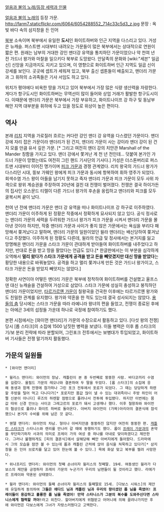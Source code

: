 [[얼음과 불의 노래/등장 세력과 인물]]

[[얼음과 불의 노래]]의 등장 가문.
http://farm7.staticflickr.com/6064/6054288552_714c33c5d3_z.jpg
문장 : 옥빛 바다 속의 삼지창을 든 인어

[[북부]] 소속이며 북부에서 유일한 '''도시'''인 화이트하버와 인근 지역을 다스리고 있다. 거성은 뉴캐슬. 퍼스트맨 시대부터 내려오는 가문들이 많은 북부에서는 상대적으로 연원이 짧은 편. 원래는 남부의 거대한 강인 맨더강 유역을 통치하던 가문이었으나 약 천여 년 전 가드너 왕가와 마찰을 일으키다 북부로 도망왔다. 안달족의 문화와 [wiki:"세븐" 일곱 신] 신앙을 지금까지도 지키고 있으며, 이 영향으로 화이트하버 인근 지역도 일곱 신이 강세를 보인다. 곳곳에 셉트가 세워져 있고, 북부 출신 셉톤들이 배출되고, 맨더리 가문과 그 휘하의 소귀족들은 기사 서임도 하고 있다.

위치가 평야에다 비옥한 땅을 가지고 있어 북부에서 가장 많은 식량 생산력을 자랑한다. 게다가 항구도시인 화이트하버는 무역선이 많이 들어와 상업 거래가 활발한 항구도시이다. 이때문에 맨더리 가문은 북부에서 가장 부유하고, 화이트나이프 강 하구 및 동남부 해안 지역 대부분을 휘하에 두고 있을 정도로 위상이 높은 편이다.

== 역사 ==
본래 [[남부|리치]] 지역을 가로질러 흐르는 커다란 강인 맨더 강 유역을 다스렸던 가문이다. 맨더강에 자리 잡은 가문이라 맨더리가 된 건지, 맨더리 가문이 사는 강이라 맨더 강이 된 건지 모를 만큼 유서 깊은 가문. [* 그리고 여전히 맨더 강의 치안관 Marshall of the Mander 칭함을 가지고 있다. 맨더 강에서 쫓겨난 게 천 년 전인데... 덧붙여 본가인 가드너 가문이 망했는데도 여전히 그린 핸드 기사단의 기사다.] 거성은 더스톤버리로 퍼스트맨 시대부터 이어진 명가이며 [[피크 가문]]과 경쟁 관계였다. 리치 왕국의 가드너 왕가가 다스리던 시대, 뚱보 가웨인 왕에게 피크 가문과 동시에 항복하여 휘하 영주가 되었다. 회색수염 가스 왕이 아들을 남기지 못하고 죽자 맨더리 가문과 피크 가문이 모두 사위 자격으로 왕위 계승권을 주장하여 20년에 걸친 대 전쟁이 벌어졌다. 전쟁은 결국 하이가든의 집사인 오스문드 티렐이 다른 가드너 왕가의 후손을 옹립하고 맨더리와 피크를 모두 굴복시켜 끝이 났다.

천여 년 전에 맨더리 가문은 맨더 강 유역을 떠나 화이트나이프 강 하구로 이주하였다. 맨더리 가문이 이주하게 된 정황은 작중에서 정확하게 묘사되지 않고 있다. 공식 정사로는 맨더리 가문의 세력을 두려워한 가드너 왕가가 피크 가문을 시켜서 맨더리 가문을 몰아낸 것이라 하지만, 작중 맨더리 가문과 사이가 좋지 않은 가문에서는 욕심을 부리다 패망해서 쫒겨났다고 말하며, 맨더리 가문의 일원이었던 윌라 맨더리는 배신당하여 쫒겨났다고 주장했다. 이주하게 된 정황도 다른데, 윌라의 언급 및 정사에서는 본거지를 잃고 망명해온 맨더리 가문을 스타크 가문이 관대하게 받아들여 화이트하버를 내주었다고 하지만, 반대로 돈을 받고 땅을 팔았다는 언급도 있다.[* 한글판에서는 이 부분을 심각하게 오역해서 '''멀리 왔다가 스타크 가문에게 공격을 받고 돈을 빼앗겼지만 대신 땅을 받았다'''는 황당한 내용으로 바꿔놓았다. 공격을 하고 멀리 쫒겨나게 만든 것은 가드너 왕가이고, 스타크 가문은 돈을 받았지 빼앗지는 않았다.]

정확한 사연이야 어떻든 맨더리 가문은 북부에 정착하여 화이트하버를 건설했고 울프스덴 대신 뉴캐슬을 건설하여 거성으로 삼았다. 스타크 가문에 성실히 충성하고 봉직하던 맨더리 가문이었지만, [[타르가르옌 가문]]이 칠왕국을 건국한 이후에는 타르가르옌 왕가와도 친밀한 관계를 유지했다. 왕가와 약혼을 한 적도 있는데 결국 성사되지는 않았다. [[용들의 춤]] 당시에는 스타크 가문을 따라 라예니라 왕녀의 편을 들었고, 전쟁이 종료된 후에는 아에곤 3세의 섭정들 가운데 하나로 국정에 참여하기도 했다.

본편 시점에서는 [와이먼 맨더리]가 가문의 수장으로서 활동하고 있다. [다섯 왕의 전쟁] 당시 [롭 스타크]의 소집에 1500 남짓한 병력을 보냈다. 이들 병력은 이후 롭 스타크의 기/보 분리 전략에 따라 분할되어, 그린포크 전투에서는 보병대가 투입되었고, 화이트하버 기사들은 전쟁 말기까지 활동했다. 

== 가문의 일원들 ==
 * [와이먼 맨더리]

 * 윌리스 맨더리: 와이먼의 장남. 캐틀린이 본 중 두번째로 뚱뚱한 사람. 바다코끼리 수염을 길렀다. 울필드 가문의 레오나와 결혼하여 두 딸을 두었다. [롭 스타크]의 소집에 응해 동생과 함께 전쟁에 참가하나 그린 포크 전투에서 포로가 되었다. 그 때는 당당하게 하렌할 주방을 털어 먹고 다니다가[* 포로지만 몸값 많이 낼 수 있는 대귀족이니 주방 하인이 어쩔 신분이 아니다] 루즈의 하렌할 점령으로 풀려나서 전투에 투입됐다. 하지만 이번에는 몸값 따위 신경 안쓰는 사이코 그레고르의 포로가 돼서 고생깨나 했다. 이후 철왕좌와 와이먼의 협상으로 풀려나 화이트 하버로 돌아온다. 아버지 와이먼이 (가짜)아리아의 결혼식에 참석했으니 본거지 수비를 위해 남은 것 같다.

 * 웬델 맨더리: 와이먼의 차남. 형이나 아버지만큼 뚱뚱하진 않지만 여전히 뚱뚱한 편. [[캐틀린 스타크]]가 스타니스와 렌리를 만나러 갈 때에 동행하기도 했다. 롭이 [[프레이 가문]]과의 혼약을 무단파기하자 사과의 의미로 프레이 가의 여성 중 하나를 아내로 맞이하겠다고 제안한다. 그러나 불행하게도 [피의 결혼식]에서 살해당해 뼈만 아버지에게 돌아왔다. 드라마에서 그의 모습을 잠깐 볼 수 있는데 롭과 캐틀린 근처에 앉아 음식을 쳐묵하고 있다가[* 삼지창을 든 인어 브로치를 달고 있어 한눈에 볼 수 있다.] 목에 화살 맞고 복부를 찔려 사망한다.

 * 위나프리드 맨더리: 와이먼의 첫째 손녀이자 윌리스의 첫째딸. 19세. 여동생인 윌라가 다보스의 제안을 긍정하자 프레이 가문의 누군가가 우리의 남편들이 될 것이라고 했다. 라에가르 프레이와 약혼된 상태였다.

 * 윌라 맨더리: 와이먼의 둘째 손녀이자 윌리스의 둘째딸로 15세. [다보스 시워스]의 제안에 유일하게 동의하여 '''그들은 에다드 님과 캐틀린 님과 우리의 왕이셨던 롭 님을 죽였어! 프레이들이 용감하고 훌륭한 롭 님을 죽였어! 만약 스타니스가 그분의 복수를 도와주신다면 스타니스에게 협력할 꺼야!'''라고 외친다. 할아버지에게 위협받고 어머니에 의해 끌려나가지만 후에 와이먼은 다보스에게 그녀가 자랑스러웠다고 고백한다.


